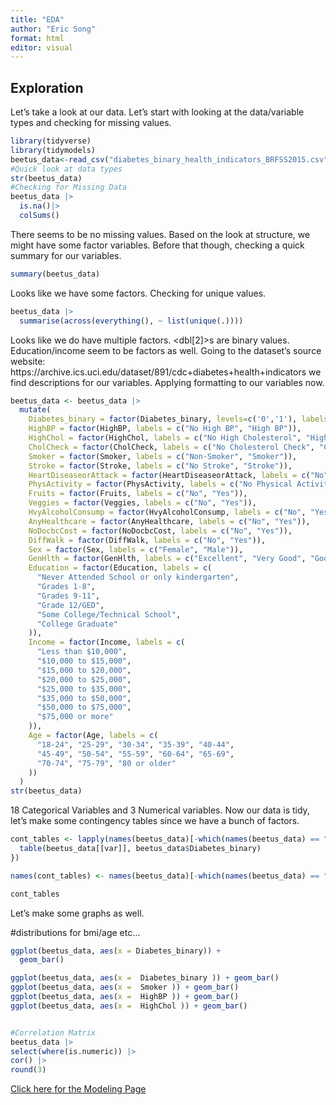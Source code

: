 ```yaml
---
title: "EDA"
author: "Eric Song"
format: html
editor: visual
---
```


## Exploration

Let's take a look at our data.  Let's start with looking at the data/variable types and checking for missing values.

```r
library(tidyverse)
library(tidymodels)
beetus_data<-read_csv("diabetes_binary_health_indicators_BRFSS2015.csv")
#Quick look at data types
str(beetus_data)
#Checking for Missing Data
beetus_data |>
  is.na()|>
  colSums()
```

There seems to be no missing values.  Based on the look at structure, we might have some factor variables.  Before that though, checking a quick summary for our variables. 

```r
summary(beetus_data)
```

Looks like we have some factors.  Checking for unique values.

```r
beetus_data |>
  summarise(across(everything(), ~ list(unique(.))))
```

Looks like we do have multiple factors.  <dbl[2]>s are binary values.  Education/income seem to be factors as well.  Going to the dataset's source website: https://archive.ics.uci.edu/dataset/891/cdc+diabetes+health+indicators
we find descriptions for our variables.  Applying formatting to our variables now.

```r
beetus_data <- beetus_data |>
  mutate(
    Diabetes_binary = factor(Diabetes_binary, levels=c('0','1'), labels = c("No Diabetes", "Pre/Diabetes")),
    HighBP = factor(HighBP, labels = c("No High BP", "High BP")),
    HighChol = factor(HighChol, labels = c("No High Cholesterol", "High Cholesterol")),
    CholCheck = factor(CholCheck, labels = c("No Cholesterol Check", "Cholesterol Check")),
    Smoker = factor(Smoker, labels = c("Non-Smoker", "Smoker")),
    Stroke = factor(Stroke, labels = c("No Stroke", "Stroke")),
    HeartDiseaseorAttack = factor(HeartDiseaseorAttack, labels = c("No", "Yes")),
    PhysActivity = factor(PhysActivity, labels = c("No Physical Activity", "Physical Activity")),
    Fruits = factor(Fruits, labels = c("No", "Yes")),
    Veggies = factor(Veggies, labels = c("No", "Yes")),
    HvyAlcoholConsump = factor(HvyAlcoholConsump, labels = c("No", "Yes")),
    AnyHealthcare = factor(AnyHealthcare, labels = c("No", "Yes")),
    NoDocbcCost = factor(NoDocbcCost, labels = c("No", "Yes")),
    DiffWalk = factor(DiffWalk, labels = c("No", "Yes")),
    Sex = factor(Sex, labels = c("Female", "Male")),
    GenHlth = factor(GenHlth, labels = c("Excellent", "Very Good", "Good", "Fair", "Poor")),
    Education = factor(Education, labels = c(
      "Never Attended School or only kindergarten",
      "Grades 1-8",
      "Grades 9-11",
      "Grade 12/GED",
      "Some College/Technical School",
      "College Graduate"
    )),
    Income = factor(Income, labels = c(
      "Less than $10,000",
      "$10,000 to $15,000",
      "$15,000 to $20,000",
      "$20,000 to $25,000",
      "$25,000 to $35,000",
      "$35,000 to $50,000",
      "$50,000 to $75,000",
      "$75,000 or more"
    )),
    Age = factor(Age, labels = c(
      "18-24", "25-29", "30-34", "35-39", "40-44",
      "45-49", "50-54", "55-59", "60-64", "65-69",
      "70-74", "75-79", "80 or older"
    ))
  )
str(beetus_data)
```

18 Categorical Variables and 3 Numerical variables.  Now our data is tidy,
let's make some contingency tables since we have a bunch of factors.
```r
cont_tables <- lapply(names(beetus_data)[-which(names(beetus_data) == "Diabetes_binary")], function(var) {
  table(beetus_data[[var]], beetus_data$Diabetes_binary)
})

names(cont_tables) <- names(beetus_data)[-which(names(beetus_data) == "Diabetes_binary")]

cont_tables
```


Let's make some graphs as well.

#distributions for bmi/age etc...
```r
ggplot(beetus_data, aes(x = Diabetes_binary)) +
  geom_bar()

ggplot(beetus_data, aes(x =  Diabetes_binary )) + geom_bar()
ggplot(beetus_data, aes(x =  Smoker )) + geom_bar()
ggplot(beetus_data, aes(x =  HighBP )) + geom_bar()
ggplot(beetus_data, aes(x =  HighChol )) + geom_bar()
```
```r
```

```r
#Correlation Matrix
beetus_data |>
select(where(is.numeric)) |>
cor() |>
round(3)
```

[Click here for the Modeling Page](Modeling.html)
